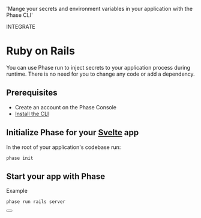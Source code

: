 
  'Mange your secrets and environment variables in your application with the Phase CLI'

<Tag variant="small">INTEGRATE</Tag>

# Ruby on Rails

You can use Phase run to inject secrets to your application process during runtime. There is no need for you to change any code or add a dependency.

## Prerequisites

- Create an account on the Phase Console
- [Install the CLI](/cli)

## Initialize Phase for your [Svelte](https://rubyonrails.org) app

In the root of your application's codebase run:

```fish
phase init
```

## Start your app with Phase

Example

```fish
phase run rails server
```

<div className="not-prose">
  <Button
    href="https://guides.rubyonrails.org/configuring.html"
    variant="text"
    arrow="right"
    children="Ruby on Rails Docs"
  />
</div>
